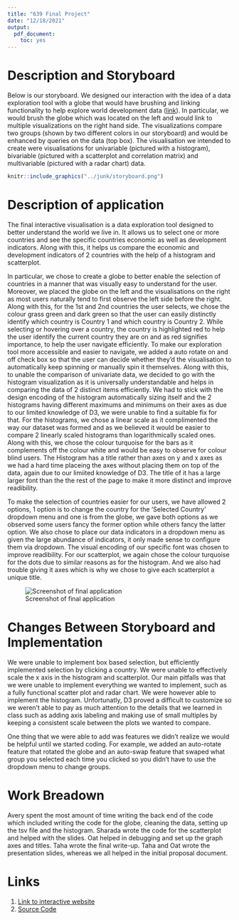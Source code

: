 ```yaml
---
title: "639 Final Project"
date: "12/18/2021"
output:
  pdf_document:
    toc: yes
---
```



\pagebreak

# Description and Storyboard

Below is our storyboard. We designed our interaction with the idea of a data exploration tool with a globe that would have brushing and linking functionality to help explore world development data ([link](https://datacatalog.worldbank.org/search/dataset/0037712)). In particular, we would brush the globe which was located on the left and would link to multiple visualizations on the right hand side. The visualizations compare two groups (shown by two different colors in our storyboard) and would be enhanced by queries on the data (top box). The visualisation we intended to create were visualisations for univariable (pictured with a histogram), bivariable (pictured with a scatterplot and correlation matrix) and multivariable (pictured with a radar chart) data.

<!-- ![Storyboard](../junk/storyboard.png) -->

```r
knitr::include_graphics("../junk/storyboard.png")
```

# Description of application

The final interactive visualisation is a data exploration tool designed to better understand the world we live in. It allows us to select one or more countries and see the specific countries economic as well as development indicators. Along with this, it helps us compare the economic and development indicators of 2 countries with the help of a histogram and scatterplot. 

In particular, we chose to create a globe to better enable the selection of countries in a manner that was visually easy to understand for the user. Moreover, we placed the globe on the left and the visualisations on the right as most users naturally tend to first observe the left side before the right. Along with this, for the 1st and 2nd countries the user selects, we chose the colour grass green and dark green so that the user can easily distinctly identify which country is Country 1 and which country is Country 2. While selecting or hovering over a country, the country is highlighted red to help the user identify the current country they are on and as red signifies importance, to help the user navigate efficiently.
To make our exploration tool more accessible and easier to navigate, we added a auto rotate on and off check box so that the user can decide whether they'd the visualisation to automatically keep spinning or manually spin it themselves. 
Along with this, to unable the comparison of univariate data, we decided to go with the histogram visualization as it is universally understandable and helps in comparing the data of 2 distinct items efficiently. We had to stick with the design encoding of the histogram automatically sizing itself and the 2 histograms having different maximums and minimums on their axes as due to our limited knowledge of D3, we were unable to find a suitable fix for that. For the histograms, we chose a linear scale as it complimented the way our dataset was formed and as we believed it would be easier to compare 2 linearly scaled histograms than logarithmically scaled ones. Along with this, we chose the colour turquoise for the bars as it complements off the colour white and would be easy to observe for colour blind users. The Histogram has a title rather than axes on y and x axes as we had a hard time placeing the axes without placing them on top of the data, again due to our limiited knowledge of D3. The title of it has a large larger font than the the rest of the page to make it more distinct and improve readibility.

To make the selection of countries easier for our users, we have allowed 2 options, 1 option is to change the country for the 'Selected Country' dropdown menu and one is from the globe, we gave both options as we observed some users fancy the former option while others fancy the latter option. We also chose to place our data indicators in a dropdown menu as given the large abundance of indicators, it only made sense to configure them via dropdown. The visual encoding of our specific font was chosen to improve readibility.
For our scatterplot, we again chose the colour turquoise for the dots due to similar reasons as for the histogram. And we also had trouble giving it axes which is why we chose to give each scatterplot a unique title. 

<!-- <div align="center"> -->
<!--   <img src="https://user-images.githubusercontent.com/53503018/146670945-00c00522-2961-4fcc-9e7d-70e33b8ca11f.png" width="80%"/> -->
<!--   <p>Screenshot of final application.</p> -->
<!-- </div> -->
![Screenshot of final application](../junk/appllication.png)

# Changes Between Storyboard and Implementation

We were unable to implement box based selection, but efficiently implemented selection by clicking a country. We were unable to effectively scale the x axis in the histogram and scatterplot. Our main pitfalls was that we were unable to implement everything we wanted to implement, such as a fully functional scatter plot and radar chart. We were however able to implement the histogram. Unfortunatly, D3 proved a difficult to customize so we weren't able to pay as much attention to the details that we learned in class such as adding axis labeling and making use of small multiples by keeping a consistent scale between the plots we wanted to compare.

One thing that we were able to add was features we didn't realize we would be helpful until we started coding. For example, we added an auto-rotate feature that rotated the globe and an auto-swap feature that swaped what group you selected each time you clicked so you didn't have to use the dropdown menu to change groups.

# Work Breadown

Avery spent the most amount of time writing the back end of the code which included writing the code for the globe, cleaning the data, setting up the tsv file and the histogram. Sharada wrote the code for the scatterplot and helped with the slides. Oat helped in debugging and set up the graph axes and titles. Taha wrote the final write-up. Taha and Oat wrote the presentation slides, whereas we all helped in the initial proposal document.

# Links

1. [Link to interactive website](https://www.averychan.site/639-Final-Project/)
2. [Source Code](https://github.com/Avery2/639-Final-Project)
